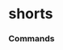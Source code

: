 # shorts


### Commands
<ul className='grid grid-cols-1 md:grid-cols-2 lg:grid-cols-3 xl:grid-cols-4 gap-4 -ml-6'><ReferenceCard
    title="fails_to_deliver"
    description="Get reported Fail-to-deliver (FTD) data."
    url="shorts/fails_to_deliver"
    command
/>
</ul>
